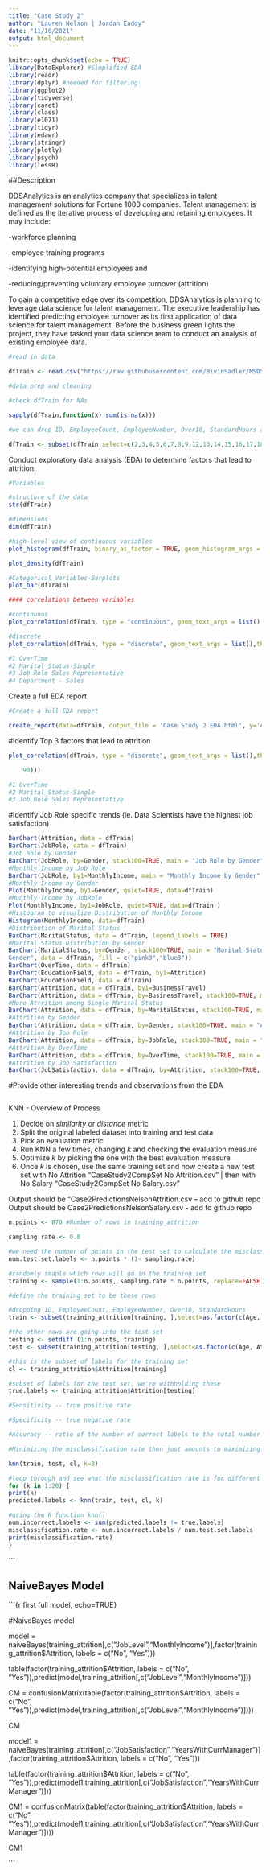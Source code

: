 ```yaml
---
title: "Case Study 2"
author: "Lauren Nelson | Jordan Eaddy"
date: "11/16/2021"
output: html_document
---
```


```r
knitr::opts_chunk$set(echo = TRUE)
library(DataExplorer) #Simplified EDA 
library(readr)
library(dplyr) #needed for filtering
library(ggplot2)
library(tidyverse)
library(caret)
library(class)
library(e1071)
library(tidyr)
library(edawr)
library(stringr)
library(plotly)
library(psych)
library(lessR)
```

##Description

DDSAnalytics is an analytics company that specializes in talent management solutions for Fortune 1000 companies. Talent management is defined as the iterative process of developing and retaining employees. It may include:

-workforce planning

-employee training programs

-identifying high-potential employees and

-reducing/preventing voluntary employee turnover (attrition)

To gain a competitive edge over its competition, DDSAnalytics is planning to leverage data science for talent management. The executive leadership has identified predicting employee turnover as its first application of data science for talent management. Before the business green lights the project, they have tasked your data science team to conduct an analysis of existing employee data.

```r
#read in data

dfTrain <- read.csv("https://raw.githubusercontent.com/BivinSadler/MSDS_6306_Doing-Data-Science/Master/Unit%2014%20and%2015%20Case%20Study%202/CaseStudy2-data.csv", header=T)

#data prep and cleaning

#check dfTrain for NAs

sapply(dfTrain,function(x) sum(is.na(x)))

#we can drop ID, EmployeeCount, EmployeeNumber, Over18, StandardHours as they don't seem to important explanatory variables

dfTrain <- subset(dfTrain,select=c(2,3,4,5,6,7,8,9,12,13,14,15,16,17,18,19,20,21,22,24,25,26,27,29,30,31,32,33,34,35,36))

```

Conduct exploratory data analysis (EDA) to determine factors that lead to attrition.

```r

#Variables

#structure of the data
str(dfTrain)

#dimensions
dim(dfTrain)

#high-level view of continuous variables
plot_histogram(dfTrain, binary_as_factor = TRUE, geom_histogram_args = list(bins = 30L), scale_x = "continuous")

plot_density(dfTrain)

#Categorical Variables-Barplots
plot_bar(dfTrain)

#### correlations between variables

#continuous
plot_correlation(dfTrain, type = "continuous", geom_text_args = list(),theme_config = list(legend.position = "right", axis.text.x = element_text(angle = 90)))

#discrete
plot_correlation(dfTrain, type = "discrete", geom_text_args = list(),theme_config = list(legend.position = "right", axis.text.x = element_text(angle = 90)))

#1 OverTime
#2 Marital_Status-Single
#3 Job Role Sales Representative
#4 Department - Sales

```

Create a full EDA report

```r

#Create a full EDA report

create_report(data=dfTrain, output_file = 'Case Study 2 EDA.html', y='Attrition')
```

#Identify Top 3 factors that lead to attrition

```r
plot_correlation(dfTrain, type = "discrete", geom_text_args = list(),theme_config = list(legend.position = "right", axis.text.x = element_text(angle =

    90)))

#1 OverTime
#2 Marital_Status-Single
#3 Job Role Sales Representative
```

#Identify Job Role specific trends (ie. Data Scientists have the highest job satisfaction)

```r
BarChart(Attrition, data = dfTrain)
BarChart(JobRole, data = dfTrain)
#Job Role by Gender
BarChart(JobRole, by=Gender, stack100=TRUE, main = "Job Role by Gender", data = dfTrain, fill = c("pink3","blue3"))
#Monthly Income by Job Role
BarChart(JobRole, by1=MonthlyIncome, main = "Monthly Income by Gender", data = dfTrain)
#Monthly Income by Gender
Plot(MonthlyIncome, by1=Gender, quiet=TRUE, data=dfTrain)
#Monthly Income by JobRole
Plot(MonthlyIncome, by1=JobRole, quiet=TRUE, data=dfTrain )
#Histogram to visualize Distribution of Monthly Income
Histogram(MonthlyIncome, data=dfTrain)
#Distribution of Marital Status
BarChart(MaritalStatus, data = dfTrain, legend_labels = TRUE)
#Marital Status Distribution by Gender
BarChart(MaritalStatus, by=Gender, stack100=TRUE, main = "Marital Status by 
Gender", data = dfTrain, fill = c("pink3","blue3"))
BarChart(OverTime, data = dfTrain)
BarChart(EducationField, data = dfTrain, by1=Attrition)
BarChart(EducationField, data = dfTrain)
BarChart(Attrition, data = dfTrain, by1=BusinessTravel)
BarChart(Attrition, data = dfTrain, by=BusinessTravel, stack100=TRUE, main = "Attrition by Business Travel", outer = TRUE)
#More Attrition among Single Marital Status
BarChart(Attrition, data = dfTrain, by=MaritalStatus, stack100=TRUE, main = "Attrition by Marital Status", outer = TRUE, fill=c("turquoise", "blue3", "forestgreen"))
#Attrition by Gender
BarChart(Attrition, data = dfTrain, by=Gender, stack100=TRUE, main = "Attrition by Gender", outer = TRUE, fill=c("pink3", "blue3"))
#Attrition by Job Role
BarChart(Attrition, data = dfTrain, by=JobRole, stack100=TRUE, main = "Attrition by Job Role", outer = TRUE)
#Attrition by OverTime
BarChart(Attrition, data = dfTrain, by=OverTime, stack100=TRUE, main = "Attrition by OverTime", outer = TRUE)
#Attrition by Job Satisfaction
BarChart(JobSatisfaction, data = dfTrain, by=Attrition, stack100=TRUE, main = "Attrition by Job Satisfaction", outer = TRUE)
```

#Provide other interesting trends and observations from the EDA

```r

```

KNN - Overview of Process

1. Decide on *similarity* or *distance* metric
2. Split the original labeled dataset into training and test data
3. Pick an evaluation metric
4. Run KNN a few times, changing *k* and checking the evaluation measure
5. Optimize *k* by picking the one with the best evaluation measure
6. Once *k* is chosen, use the same training set and now create a new test set with No Attrition "CaseStudy2CompSet No Attrition.csv" | then with No Salary "CaseStudy2CompSet No Salary.csv"

Output should be "Case2PredictionsNelsonAttrition.csv -- add to github repo
Output should be Case2PredictionsNelsonSalary.csv - add to github repo

```r
n.points <- 870 #Number of rows in training_attrition

sampling.rate <- 0.8

#we need the number of points in the test set to calculate the misclassification rate
num.test.set.labels <- n.points * (1- sampling.rate)

#randomly smaple which rows will go in the training set
training <- sample(1:n.points, sampling.rate * n.points, replace=FALSE)

#define the training set to be those rows

#dropping ID, EmployeeCount, EmployeeNumber, Over18, StandardHours
train <- subset(training_attrition[training, ],select=as.factor(c(Age, Attrition)))

#the other rows are going into the test set
testing <- setdiff (1:n.points, training)
test <- subset(training_attrition[testing, ],select=as.factor(c(Age, Attrition)))

#this is the subset of labels for the training set
cl <- training_attrition$Attrition[training]

#subset of labels for the test set, we're withholding these
true.labels <- training_attrition$Attrition[testing]

#Sensitivity -- true positive rate

#Specificity -- true negative rate

#Accuracy -- ratio of the number of correct labels to the total number of labels, and the misclassification rate, which is just 1 - accuracy.

#Minimizing the misclassification rate then just amounts to maximizing accuracy -- source: DDS Textbook

knn(train, test, cl, k=3)

#loop through and see what the misclassification rate is for different values of k
for (k in 1:20) {
print(k)
predicted.labels <- knn(train, test, cl, k)

#using the R function knn()
num.incorrect.labels <- sum(predicted.labels != true.labels)
misclassification.rate <- num.incorrect.labels / num.test.set.labels
print(misclassification.rate)
}
```

\`\`\`

## NaiveBayes Model

\`\`\`{r first full model, echo=TRUE}

#NaiveBayes model

model = naiveBayes(training_attrition\[,c("JobLevel","MonthlyIncome")\],factor(training_attrition\$Attrition, labels = c("No", "Yes")))

table(factor(training_attrition\$Attrition, labels = c("No", "Yes")),predict(model,training_attrition\[,c("JobLevel","MonthlyIncome")\]))

CM = confusionMatrix(table(factor(training_attrition\$Attrition, labels = c("No", "Yes")),predict(model,training_attrition\[,c("JobLevel","MonthlyIncome")\])))

CM

model1 = naiveBayes(training_attrition\[,c("JobSatisfaction","YearsWithCurrManager")\],factor(training_attrition\$Attrition, labels = c("No", "Yes")))

table(factor(training_attrition\$Attrition, labels = c("No", "Yes")),predict(model1,training_attrition\[,c("JobSatisfaction","YearsWithCurrManager")\]))

CM1 = confusionMatrix(table(factor(training_attrition\$Attrition, labels = c("No", "Yes")),predict(model1,training_attrition\[,c("JobSatisfaction","YearsWithCurrManager")\])))

CM1

\`\`\`
